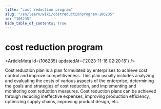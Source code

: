 ```yaml
---
title: "cost reduction program"
slug: "/en/learn/wiki/costreductionprogram-106235"
id: "106235"
hide_table_of_contents: true
---
```



# cost reduction program

<ArticleMeta id={106235} updatedAt={'2023-11-16 02:20:15'} />
<div className='border-solid border-b border-t-0 my-4 border-[var(--ifm-color-gray-300)]' />

Cost reduction plan is a plan formulated by enterprises to achieve cost control and improve competitiveness. This plan usually includes analyzing and evaluating the costs of various aspects of the enterprise, determining the goals and strategies of cost reduction, and implementing and monitoring cost reduction measures. Cost reduction plans can be achieved through reducing ineffective expenses, improving production efficiency, optimizing supply chains, improving product design, etc.
